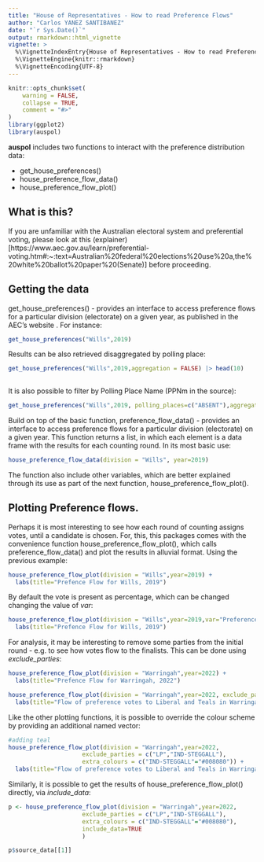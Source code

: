 ```yaml
---
title: "House of Representatives - How to read Preference Flows"
author: "Carlos YANEZ SANTIBANEZ"
date: "`r Sys.Date()`"
output: rmarkdown::html_vignette
vignette: >
  %\VignetteIndexEntry{House of Representatives - How to read Preference Flows}
  %\VignetteEngine{knitr::rmarkdown}
  %\VignetteEncoding{UTF-8}
---
```


```r
knitr::opts_chunk$set(
	warning = FALSE,
	collapse = TRUE,
	comment = "#>"
)
library(ggplot2)
library(auspol)

```

**auspol** includes two functions to interact with the preference distribution data:

- get_house_preferences()
- house_preference_flow_data()
- house_preference_flow_plot()

## What is this?

If you are unfamiliar with the Australian electoral system and preferential voting, please look at this (explainer)[https://www.aec.gov.au/learn/preferential-voting.htm#:~:text=Australian%20federal%20elections%20use%20a,the%20white%20ballot%20paper%20(Senate)] before proceeding.


## Getting the data

get_house_preferences() - provides an interface to access preference flows for a particular division (electorate) on a given year, as published in the AEC's website . For instance:

```r
get_house_preferences("Wills",2019)

```

Results can be also retrieved disaggregated by polling place:

```r
get_house_preferences("Wills",2019,aggregation = FALSE) |> head(10)
                      
```

It is also possible to filter by Polling Place Name (PPNm in the source):

```r
get_house_preferences("Wills",2019, polling_places=c("ABSENT"),aggregation = FALSE) |> head(10)

```




Build on top of the basic function,  preference_flow_data() - provides an interface to access preference flows for a particular division (electorate) on a given year. This function returns a list, in which each element is a data frame with the results for each counting round. In its most basic use:

```r
house_preference_flow_data(division = "Wills", year=2019)
```

The function also include other variables, which are better explained through its use as part of the next function,  house_preference_flow_plot().

## Plotting Preference flows.

Perhaps it is most interesting to see how each round of counting assigns votes, until a candidate is chosen. For, this, this packages comes with the convenience function house_preference_flow_plot(), which  calls preference_flow_data() and plot the results in alluvial format. Using the previous example:

```r
house_preference_flow_plot(division = "Wills",year=2019) +
  labs(title="Prefence Flow for Wills, 2019")
```


By default the vote is present as percentage, which can be changed changing the value of *var*:

```r
house_preference_flow_plot(division = "Wills",year=2019,var="Preference Count") +
  labs(title="Prefence Flow for Wills, 2019")

```


For analysis, it may be interesting to remove some parties from the initial round - e.g. to see how votes flow to the finalists. This can be done using *exclude_parties*:

```r
house_preference_flow_plot(division = "Warringah",year=2022) +
  labs(title="Prefence Flow for Warringah, 2022")

```


```r
house_preference_flow_plot(division = "Warringah",year=2022, exclude_parties = c("LP","IND-STEGGALL")) +
  labs(title="Flow of preference votes to Liberal and Teals in Warringah, 2022")

```

Like the other plotting functions, it is possible to override the colour scheme by providing an additional named vector:

```r
#adding teal
house_preference_flow_plot(division = "Warringah",year=2022, 
                     exclude_parties = c("LP","IND-STEGGALL"),
                     extra_colours = c("IND-STEGGALL"="#008080")) +
  labs(title="Flow of preference votes to Liberal and Teals in Warringah, 2022")
```


Similarly, it is possible to get the results of house_preference_flow_plot() directly, via *include_data*:

```r
p <- house_preference_flow_plot(division = "Warringah",year=2022, 
                     exclude_parties = c("LP","IND-STEGGALL"),
                     extra_colours = c("IND-STEGGALL"="#008080"),
                     include_data=TRUE
                     )

p$source_data[[1]]
```

